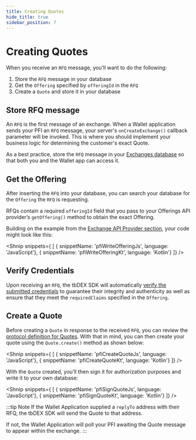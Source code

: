 ```yaml
---
title: Creating Quotes
hide_title: true
sidebar_position: 7
---
```


<LanguageSwitcher languages="JavaScript, Kotlin"/>

# Creating Quotes

When you receive an `RFQ` message, you’ll want to do the following:

1. Store the `RFQ` message in your database
2. Get the `Offering` specified by `offeringId` in the `RFQ`
3. Create a `Quote` and store it in your database

## Store RFQ message

An `RFQ` is the first message of an exchange. 
When a Wallet application sends your PFI an `RFQ` message, your server's `onCreateExchange()` callback parameter will be invoked.
This is where you should implement your business logic for determining the customer's exact Quote. 

As a best practice, store the `RFQ` message in your [Exchanges database](/docs/tbdex/pfi/anatomy-of-a-pfi#main-server-entrypoint) so that both you and the Wallet app can access it.


## Get the Offering

After inserting the `RFQ` into your database, you can search your database for the `Offering` the `RFQ` is requesting. 

RFQs contain a required `offeringId` field that you pass to your Offerings API provider’s `getOffering()` method to obtain the exact Offering. 

Building on the example from the [Exchange API Provider section](/docs/tbdex/pfi/anatomy-of-a-pfi#exchange-api-provider), your code might look like this:

<Shnip snippets={
  [
    { snippetName: 'pfiWriteOfferingJs', language: 'JavaScript'},
    { snippetName: 'pfiWriteOfferingKt', language: 'Kotlin'}
  ]} />

## Verify Credentials

Upon receiving an `RFQ`, the tbDEX SDK will automatically [verify the submitted credentials](/docs/web5/verifiable-credentials/verify-vc#verify-verifiable-credentials) to guarantee their integrity and authenticity as well as ensure that they meet the `requiredClaims` specified in the `Offering`. 

## Create a Quote

Before creating a `Quote` in response to the received `RFQ`, you can review the [protocol definition for Quotes](https://github.com/TBD54566975/tbdex/tree/main/specs/protocol#quote). 
With that in mind, you can then create your quote using the `Quote.create()` method as shown below:

<Shnip snippets={
  [
    { snippetName: 'pfiCreateQuoteJs', language: 'JavaScript'},
    { snippetName: 'pfiCreateQuoteKt', language: 'Kotlin'}
  ]} />

With the `Quote` created, you’ll then sign it for authorization purposes and write it to your own database:

<Shnip snippets={
  [
    { snippetName: 'pfiSignQuoteJs', language: 'JavaScript'},
    { snippetName: 'pfiSignQuoteKt', language: 'Kotlin'}
  ]} />

:::tip Note
If the Wallet Application supplied a `replyTo` address with their RFQ, the tbDEX SDK will send the Quote to that address.

If not, the Wallet Application will poll your PFI awaiting the Quote message to appear within the exchange.
:::

